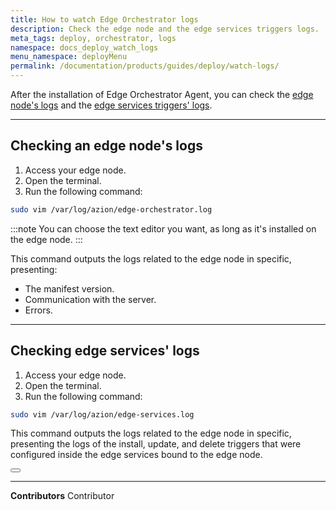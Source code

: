 ```yaml
---
title: How to watch Edge Orchestrator logs
description: Check the edge node and the edge services triggers logs.
meta_tags: deploy, orchestrator, logs
namespace: docs_deploy_watch_logs
menu_namespace: deployMenu
permalink: /documentation/products/guides/deploy/watch-logs/
---
```



After the installation of Edge Orchestrator Agent, you can check the [edge node's logs](#checking-an-edge-nodes-logs) and the [edge services triggers' logs](#checking-edge-services-logs).

--- 

## Checking an edge node's logs

1. Access your edge node.
2. Open the terminal. 
3. Run the following command: 

```bash
sudo vim /var/log/azion/edge-orchestrator.log 
```

:::note 
You can choose the text editor you want, as long as it's installed on the edge node.
:::

This command outputs the logs related to the edge node in specific, presenting: 

- The manifest version. 
- Communication with the server. 
- Errors.

--- 

## Checking edge services' logs 


1. Access your edge node.
2. Open the terminal. 
3. Run the following command: 

```bash
sudo vim /var/log/azion/edge-services.log 
```

This command outputs the logs related to the edge node in specific, presenting the logs of the install, update, and delete triggers that were configured inside the edge services bound to the edge node.

<Button href="/documentation/products/guides/deploy/advanced/run-scripts/" text="go to how to run scripts guide" variant="secondary" target="_blank"></Button>

---


**Contributors** <ContributorList>Contributor</ContributorList>
